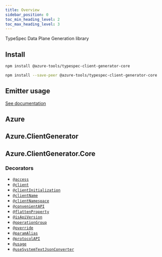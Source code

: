 ```yaml
---
title: Overview
sidebar_position: 0
toc_min_heading_level: 2
toc_max_heading_level: 3
---
```



TypeSpec Data Plane Generation library

## Install

<Tabs>
<TabItem  label="In a spec" default>

```bash
npm install @azure-tools/typespec-client-generator-core
```

</TabItem>
<TabItem  label="In a library" default>

```bash
npm install --save-peer @azure-tools/typespec-client-generator-core
```

</TabItem>
</Tabs>

## Emitter usage

[See documentation](./emitter.md)

## Azure

## Azure.ClientGenerator

## Azure.ClientGenerator.Core

### Decorators

- [`@access`](./decorators.md#@Azure.ClientGenerator.Core.access)
- [`@client`](./decorators.md#@Azure.ClientGenerator.Core.client)
- [`@clientInitialization`](./decorators.md#@Azure.ClientGenerator.Core.clientInitialization)
- [`@clientName`](./decorators.md#@Azure.ClientGenerator.Core.clientName)
- [`@clientNamespace`](./decorators.md#@Azure.ClientGenerator.Core.clientNamespace)
- [`@convenientAPI`](./decorators.md#@Azure.ClientGenerator.Core.convenientAPI)
- [`@flattenProperty`](./decorators.md#@Azure.ClientGenerator.Core.flattenProperty)
- [`@isApiVersion`](./decorators.md#@Azure.ClientGenerator.Core.isApiVersion)
- [`@operationGroup`](./decorators.md#@Azure.ClientGenerator.Core.operationGroup)
- [`@override`](./decorators.md#@Azure.ClientGenerator.Core.override)
- [`@paramAlias`](./decorators.md#@Azure.ClientGenerator.Core.paramAlias)
- [`@protocolAPI`](./decorators.md#@Azure.ClientGenerator.Core.protocolAPI)
- [`@usage`](./decorators.md#@Azure.ClientGenerator.Core.usage)
- [`@useSystemTextJsonConverter`](./decorators.md#@Azure.ClientGenerator.Core.useSystemTextJsonConverter)
